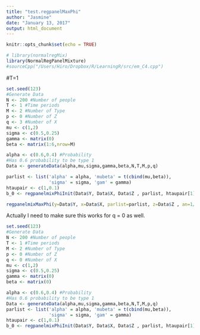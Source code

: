 ```yaml
---
title: "test.regpanelMaxPhi"
author: "Jasmine"
date: "January 13, 2017"
output: html_document
---
```


```r
knitr::opts_chunk$set(echo = TRUE)
```

```r
# library(normalregMix)
library(NormalRegPanelMixture)
#sourceCpp("/Users/Hiro/Dropbox/R/LearningR/src/em_C4.cpp") 
```

#T=1
```r
set.seed(123)
#Generate Data
N <- 200 #Number of people
T <- 1 #Time periods
M <- 2 #Number of Type
p <- 0 #Number of Z
q <- 3 #Number of X
mu <- c(1,2)
sigma <- c(0.5,0.25)
gamma <- matrix(0)
beta <- matrix(1:6,nrow=M)

alpha <- c(0.6,0.4) #Probability
#Has 0.6 probability to be type 1
Data <- generateData(alpha,mu,sigma,gamma,beta,N,T,M,p,q)

```

```r
parlist <- list('alpha' = alpha, 'mubeta' = t(cbind(mu,beta)), 
                'sigma' = sigma, 'gam' = gamma)
htaupair <- c(1,0.1)
b_0 <- regpanelmixPhiInit(Data$Y, Data$X, Data$Z , parlist, htaupair[1], htaupair[2])

regpanelmixMaxPhi(y=Data$Y, x=Data$X, parlist=parlist, z=Data$Z , an=1/N)

```


Actually I need to make sure this works for q = 0 as well.
```r
set.seed(123)
#Generate Data
N <- 200 #Number of people
T <- 1 #Time periods
M <- 2 #Number of Type
p <- 0 #Number of Z
q <- 0 #Number of X
mu <- c(1,2)
sigma <- c(0.5,0.25)
gamma <- matrix(0)
beta <- matrix(0)

alpha <- c(0.6,0.4) #Probability
#Has 0.6 probability to be type 1
Data <- generateData(alpha,mu,sigma,gamma,beta,N,T,M,p,q)
parlist <- list('alpha' = alpha, 'mubeta' = t(cbind(mu,beta)), 
                'sigma' = sigma, 'gam' = gamma)
htaupair <- c(1,0.1)
b_0 <- regpanelmixPhiInit(Data$Y, Data$X, Data$Z , parlist, htaupair[1], htaupair[2])

```